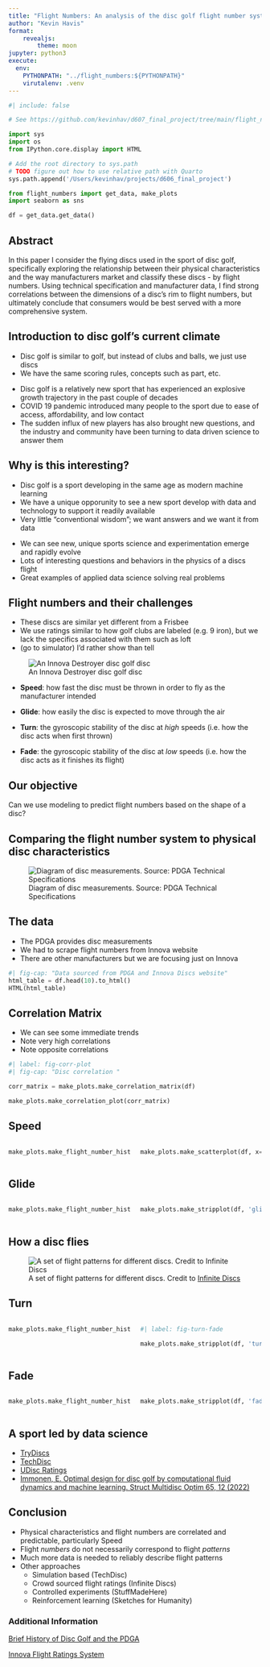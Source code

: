```yaml
---
title: "Flight Numbers: An analysis of the disc golf flight number system"
author: "Kevin Havis"
format: 
    revealjs:
        theme: moon
jupyter: python3
execute: 
  env:
    PYTHONPATH: "../flight_numbers:${PYTHONPATH}"
    virutalenv: .venv
---
```


```python
#| include: false

# See https://github.com/kevinhav/d607_final_project/tree/main/flight_numbers for full code

import sys
import os
from IPython.core.display import HTML

# Add the root directory to sys.path
# TODO figure out how to use relative path with Quarto
sys.path.append('/Users/kevinhav/projects/d606_final_project')

from flight_numbers import get_data, make_plots
import seaborn as sns

df = get_data.get_data()
```

## Abstract

In this paper I consider the flying discs used in the sport of disc golf, specifically exploring the relationship between their physical characteristics and the way manufacturers market and classify these discs - by flight numbers. Using technical specification and manufacturer data, I find strong correlations between the dimensions of a disc's rim to flight numbers, but ultimately conclude that consumers would be best served with a more comprehensive system.

## Introduction to disc golf's current climate

::: {.notes}
- Disc golf is similar to golf, but instead of clubs and balls, we just use discs
- We have the same scoring rules, concepts such as part, etc.
:::

- Disc golf is a relatively new sport that has experienced an explosive growth trajectory in the past couple of decades
- COVID 19 pandemic introduced many people to the sport due to ease of access, affordability, and low contact
- The sudden influx of new players has also brought new questions, and the industry and community have been turning to data driven science to answer them
  
## Why is this interesting?

::: {.notes}
- Disc golf is a sport developing in the same age as modern machine learning
- We have a unique opporunity to see a new sport develop with data and technology to support it readily available
- Very little "conventional wisdom"; we want answers and we want it from data
:::

- We can see new, unique sports science and experimentation emerge and rapidly evolve
- Lots of interesting questions and behaviors in the physics of a discs flight
- Great examples of applied data science solving real problems

## Flight numbers and their challenges {.smaller}

::: {.notes}
- These discs are similar yet different from a Frisbee
- We use ratings similar to how golf clubs are labeled (e.g. 9 iron), but we lack the specifics associated with them such as loft
- (go to simulator) I'd rather show than tell
:::

![An Innova Destroyer disc golf disc](images/innova_destroyer.jpg)

::: {.fragment}
- **Speed**: how fast the disc must be thrown in order to fly as the manufacturer intended
:::

::: {.fragment}
- **Glide**: how easily the disc is expected to move through the air
:::

::: {.fragment}
- **Turn**: the gyroscopic stability of the disc at *high* speeds (i.e. how the disc acts when first thrown)
:::

::: {.fragment}
- **Fade**: the gyroscopic stability of the disc at *low* speeds (i.e. how the disc acts as it finishes its flight)
:::

## Our objective

::: r-fit-text
Can we use modeling to predict flight numbers based on the shape of a disc?
:::

## Comparing the flight number system to physical disc characteristics

![Diagram of disc measurements. Source: PDGA Technical Specifications](images/pdga_disc_specifications.png){fig-align="center"}

## The data {.smaller}

::: {.notes}
- The PDGA provides disc measurements
- We had to scrape flight numbers from Innova website
- There are other manufacturers but we are focusing just on Innova
:::

```python
#| fig-cap: "Data sourced from PDGA and Innova Discs website"
html_table = df.head(10).to_html()
HTML(html_table)
```


## Correlation Matrix

::: {.notes}
- We can see some immediate trends
- Note very high correlations
- Note opposite correlations
:::

```python
#| label: fig-corr-plot
#| fig-cap: "Disc correlation "

corr_matrix = make_plots.make_correlation_matrix(df)

make_plots.make_correlation_plot(corr_matrix)
```

## Speed

:::: {.columns}

::: {.column width="50%"}

```python
make_plots.make_flight_number_hist(df, 'speed')
```

:::

::: {.column width="50%"}

```python
make_plots.make_scatterplot(df, x='speed', y='rim_thickness_(cm)')
```

:::

::::

## Glide

:::: {.columns}

::: {.column width="50%"}

```python
make_plots.make_flight_number_hist(df, 'glide')
```

:::

::: {.column width="50%"}

```python
make_plots.make_stripplot(df, 'glide', 'speed')
```

:::

::::

## How a disc flies

![A set of flight patterns for different discs. Credit to [Infinite Discs](https://blog.infinitediscs.com/flight-numbers-what-they-mean-and-a-better-approach/)](images/flight_pattern.jpg)

## Turn

:::: {.columns}

::: {.column width="50%"}

```python
make_plots.make_flight_number_hist(df, 'turn')
```

:::

::: {.column width="50%"}

```python
#| label: fig-turn-fade

make_plots.make_stripplot(df, 'turn', 'fade')
```

:::

::::


## Fade

:::: {.columns}

::: {.column width="50%"}

```python
make_plots.make_flight_number_hist(df, 'fade')
```

:::

::: {.column width="50%"}

```python
make_plots.make_stripplot(df, 'fade', 'rim_thickness_(cm)')
```

:::

::::

## A sport led by data science

- [TryDiscs](https://trydiscs.com/explore?&m=Streamline&d=Drift)
- [TechDisc](https://shop.techdisc.com/)
- [UDisc Ratings](https://udisc.com/blog/post/udisc-round-ratings)
- [Immonen, E. Optimal design for disc golf by computational fluid dynamics and machine learning. Struct Multidisc Optim 65, 12 (2022)](https://link.springer.com/article/10.1007/s00158-021-03107-7)


## Conclusion {.smaller}

- Physical characteristics and flight numbers are correlated and predictable, particularly Speed
- Flight *numbers* do not necessarily correspond to flight *patterns*
- Much more data is needed to reliably describe flight patterns
- Other approaches
  - Simulation based (TechDisc)
  - Crowd sourced flight ratings (Infinite Discs)
  - Controlled experiments (StuffMadeHere)
  - Reinforcement learning (Sketches for Humanity)

### Additional Information

[Brief History of Disc Golf and the PDGA](https://www.pdga.com/history)

[Innova Flight Ratings System](https://www.innovadiscs.com/home/disc-golf-faq/flight-ratings-system/)

[^1]:[PDGA Equipment Technical Standards](https://www.pdga.com/technical-standards/)